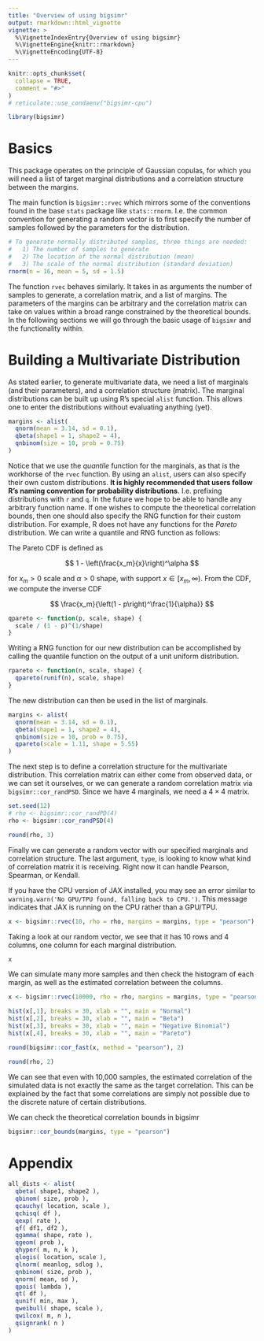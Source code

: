 ```yaml
---
title: "Overview of using bigsimr"
output: rmarkdown::html_vignette
vignette: >
  %\VignetteIndexEntry{Overview of using bigsimr}
  %\VignetteEngine{knitr::rmarkdown}
  %\VignetteEncoding{UTF-8}
---
```


```r
knitr::opts_chunk$set(
  collapse = TRUE,
  comment = "#>"
)
# reticulate::use_condaenv("bigsimr-cpu")
```

```r
library(bigsimr)
```

# Basics

This package operates on the principle of Gaussian copulas, for which you will need a list of target marginal distributions and a correlation structure between the margins.

The main function is `bigsimr::rvec` which mirrors some of the conventions found in the base `stats` package like `stats::rnorm`. I.e. the common convention for generating a random vector is to first specify the number of samples followed by the parameters for the distribution.


```r
# To generate normally distributed samples, three things are needed:
#   1) The number of samples to generate
#   2) The location of the normal distribution (mean)
#   3) The scale of the normal distribution (standard deviation)
rnorm(n = 16, mean = 5, sd = 1.5)
```


The function `rvec` behaves similarly. It takes in as arguments the number of samples to generate, a correlation matrix, and a list of margins. The parameters of the margins can be arbitrary and the correlation matrix can take on values within a broad range constrained by the theoretical bounds. In the following sections we will go through the basic usage of `bigsimr` and the functionality within.

# Building a Multivariate Distribution

As stated earlier, to generate multivariate data, we need a list of marginals (and their parameters), and a correlation structure (matrix). The marginal distributions can be built up using R's special `alist` function. This allows one to enter the distributions without evaluating anything (yet).

```r
margins <- alist(
  qnorm(mean = 3.14, sd = 0.1),
  qbeta(shape1 = 1, shape2 = 4),
  qnbinom(size = 10, prob = 0.75)
)
```

Notice that we use the *quantile* function for the marginals, as that is the workhorse of the `rvec` function. By using an `alist`, users can also specify their own custom distributions. **It is highly recommended that users follow R's naming convention for probability distributions**. I.e. prefixing distributions with `r` and `q`. In the future we hope to be able to handle any arbitrary function name. If one wishes to compute the theoretical correlation bounds, then one should also specify the RNG function for their custom distribution. For example, R does not have any functions for the *Pareto* distribution. We can write a quantile and RNG function as follows:

The Pareto CDF is defined as

$$
1 - \left(\frac{x_m}{x}\right)^\alpha
$$

for $x_m > 0$ scale and $\alpha > 0$ shape, with support $x \in \left[x_m, \infty\right)$. From the CDF, we compute the inverse CDF

$$
\frac{x_m}{\left(1 - p\right)^\frac{1}{\alpha}}
$$

```r
qpareto <- function(p, scale, shape) {
  scale / (1 - p)^(1/shape)
}
```

Writing a RNG function for our new distribution can be accomplished by calling the quantile function on the output of a unit uniform distribution.

```r
rpareto <- function(n, scale, shape) {
  qpareto(runif(n), scale, shape)
}
```

The new distribution can then be used in the list of marginals.

```r
margins <- alist(
  qnorm(mean = 3.14, sd = 0.1),
  qbeta(shape1 = 1, shape2 = 4),
  qnbinom(size = 10, prob = 0.75),
  qpareto(scale = 1.11, shape = 5.55)
)
```


The next step is to define a correlation structure for the multivariate distribution. This correlation matrix can either come from observed data, or we can set it ourselves, or we can generate a random correlation matrix via `bigsimr::cor_randPSD`. Since we have 4 marginals, we need a $4\times 4$ matrix.

```r
set.seed(12)
# rho <- bigsimr::cor_randPD(4)
rho <- bigsimr::cor_randPSD(4)
```

```r
round(rho, 3)
```


Finally we can generate a random vector with our specified marginals and correlation structure. The last argument, `type`, is looking to know what kind of correlation matrix it is receiving. Right now it can handle Pearson, Spearman, or Kendall.

If you have the CPU version of JAX installed, you may see an error similar to `warning.warn('No GPU/TPU found, falling back to CPU.')`. This message indicates that JAX is running on the CPU rather than a GPU/TPU.

```r
x <- bigsimr::rvec(10, rho = rho, margins = margins, type = "pearson")
```

Taking a look at our random vector, we see that it has 10 rows and 4 columns, one column for each marginal distribution.

```r
x
```

We can simulate many more samples and then check the histogram of each margin, as well as the estimated correlation between the columns.

```r
x <- bigsimr::rvec(10000, rho = rho, margins = margins, type = "pearson")
```

```r
hist(x[,1], breaks = 30, xlab = "", main = "Normal")
hist(x[,2], breaks = 30, xlab = "", main = "Beta")
hist(x[,3], breaks = 30, xlab = "", main = "Negative Binomial")
hist(x[,4], breaks = 30, xlab = "", main = "Pareto")
```

```r
round(bigsimr::cor_fast(x, method = "pearson"), 2)
```

```r
round(rho, 2)
```

We can see that even with 10,000 samples, the estimated correlation of the simulated data is not exactly the same as the target correlation. This can be explained by the fact that some correlations are simply not possible due to the discrete nature of certain distributions.

We can check the theoretical correlation bounds in bigsimr

```r
bigsimr::cor_bounds(margins, type = "pearson")
```


# Appendix

```r
all_dists <- alist(
  qbeta( shape1, shape2 ),
  qbinom( size, prob ),
  qcauchy( location, scale ),
  qchisq( df ),
  qexp( rate ),
  qf( df1, df2 ),
  qgamma( shape, rate ),
  qgeom( prob ),
  qhyper( m, n, k ),
  qlogis( location, scale ),
  qlnorm( meanlog, sdlog ),
  qnbinom( size, prob ),
  qnorm( mean, sd ),
  qpois( lambda ),
  qt( df ),
  qunif( min, max ),
  qweibull( shape, scale ),
  qwilcox( m, n ),
  qsignrank( n )
)
```
